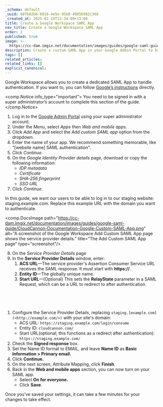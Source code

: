 ```yaml
---
_schema: default
_uuid: 68fb82b6-6016-4e5e-95b0-49856982c368
_created_at: 2025-02-19T12:34:09+13:00
title: Create a Google Workspace SAML App
nav_title: Create a Google Workspace SAML App
order: 2
published: true
image: >-
  https://cc-dam.imgix.net/documentation/images/guides/google-saml-guide/CloudCannon-Documentation-Google-SAML-Guide.png
description: Create a custom SAML App in your Google Admin Portal to handle
tags: []
related_articles:
related_links: []
explicit_canonical:
---
```

Google Workspace allows you to create a dedicated SAML App to handle authentication. If you want to, you can follow [Google’s instructions](https://support.google.com/a/answer/6087519?hl=en) directly.

<comp.Notice info_type="important">
  You need to be signed in with a super administrator’s account to complete this section of the guide.
</comp.Notice>

1. Log in to the [Google Admin Portal](https://admin.google.com/) using your super administrator account.
2. Under the *Menu*, select *Apps* then *Web and mobile apps*.
3. Click *Add App* and select the *Add custom SAML app* option from the dropdown.
4. Enter the name of your app. We recommend something memorable, like "\[website name\] SAML authentication".
5. Click *Continue*.
6. On the *Google Identity Provider details* page, download or copy the following information:
   * *IDP metadata*
   * *Certificate*
   * *SHA-256 fingerprint*
   * *SSO URL*
7. Click *Continue*.

In this guide, we want our users to be able to log in to our staging website: staging.example.com. Replace this example URL with the domain you want to authenticate.

<comp.DocsImage path="https://cc-dam.imgix.net/documentation/images/guides/google-saml-guide/CloudCannon-Documentation-Google-Custom-SAML-App.png" alt="A screenshot of the Google Workspace Add Custom SAML App page shows the service provider details." title="The Add Custom SAML App page" type="screenshot"/>

8. On the *Service Provider Details* page
9. In the **Service Provider Details** window, enter:
   1. **ACS URL**—The service provider's Assertion Consumer Service URL receives the SAML response. It must start with **https://**.
   2. **Entity ID**—The globally unique name.
   3. **Start URL**—(Optional) This sets the **RelayState** parameter in a SAML Request, which can be a URL to redirect to after authentication.

&nbsp;

&nbsp;

1. Configure the Service Provider Details, replacing `staging.[example.com](<http://example.com/>)` with your site's domain:
   * ACS URL: `https://staging.example.com/login/consume`
   * Entity ID: `cloudcannon.com/`
   * Start URL(optional; this functions as a redirect after authentication): `https://staging.example.com/`
2. Check the **Signed response** box.
3. Set the Name ID format to EMAIL, and leave **Name ID** as **Basic Information &gt; Primary email.**
4. Click **Continue.**
5. On the next screen, Attribute Mapping, click **Finish**.
6. Back in the **Web and mobile apps** section, you can now turn on your SAML app.
   * Select **On for everyone.**
   * Click **Save**.

Once you’ve saved your settings, it can take a few minutes for your changes to take effect.